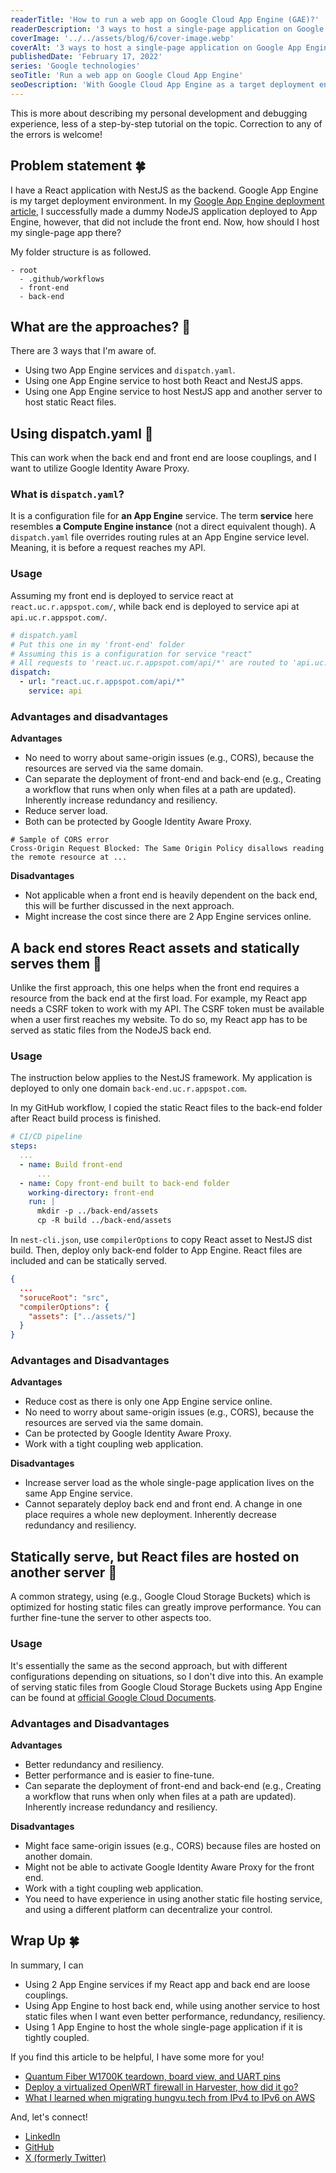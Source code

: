 ```yaml
---
readerTitle: 'How to run a web app on Google Cloud App Engine (GAE)?'
readerDescription: '3 ways to host a single-page application on Google App Engine.'
coverImage: '../../assets/blog/6/cover-image.webp'
coverAlt: '3 ways to host a single-page application on Google App Engine.'
publishedDate: 'February 17, 2022'
series: 'Google technologies'
seoTitle: 'Run a web app on Google Cloud App Engine'
seoDescription: 'With Google Cloud App Engine as a target deployment environment. Here are 3 ways to deploy and host my React app on GAE.'
---
```



This is more about describing my personal development and debugging experience, less of a step-by-step tutorial on the topic. Correction to any of the errors is welcome!

## Problem statement 🍀

I have a React application with NestJS as the backend. Google App Engine is my target deployment environment. In my [Google App Engine deployment article](/brainstorm-a-deployment-process-from-github-to-google-app-engine-and-cloud-sql-part-2), I successfully made a dummy NodeJS application deployed to App Engine, however, that did not include the front end. Now, how should I host my single-page app there?

My folder structure is as followed.

```
- root
  - .github/workflows
  - front-end
  - back-end
```

## What are the approaches? 🤔

There are 3 ways that I'm aware of.

- Using two App Engine services and `dispatch.yaml`.
- Using one App Engine service to host both React and NestJS apps.
- Using one App Engine service to host NestJS app and another server to host static React files.

## Using dispatch.yaml 🔑

This can work when the back end and front end are loose couplings, and I want to utilize Google Identity Aware Proxy.

### What is `dispatch.yaml`?

It is a configuration file for **an App Engine** service. The term **service** here resembles **a Compute Engine instance** (not a direct equivalent though). A `dispatch.yaml` file overrides routing rules at an App Engine service level. Meaning, it is before a request reaches my API.

### Usage

Assuming my front end is deployed to service react at `react.uc.r.appspot.com/`, while back end is deployed to service api at `api.uc.r.appspot.com/`.

``` yaml showLineNumbers
# dispatch.yaml
# Put this one in my 'front-end' folder
# Assuming this is a configuration for service "react"
# All requests to 'react.uc.r.appspot.com/api/*' are routed to 'api.uc.r.appspot.com/'
dispatch:
  - url: "react.uc.r.appspot.com/api/*"
    service: api
```

### Advantages and disadvantages

**Advantages**

- No need to worry about same-origin issues (e.g., CORS), because the resources are served via the same domain.
- Can separate the deployment of front-end and back-end (e.g., Creating a workflow that runs when only when files at a path are updated). Inherently increase redundancy and resiliency.
- Reduce server load.
- Both can be protected by Google Identity Aware Proxy.

```
# Sample of CORS error
Cross-Origin Request Blocked: The Same Origin Policy disallows reading the remote resource at ...
```

**Disadvantages**

- Not applicable when a front end is heavily dependent on the back end, this will be further discussed in the next approach.
- Might increase the cost since there are 2 App Engine services online.

## A back end stores React assets and statically serves them 🔑

Unlike the first approach, this one helps when the front end requires a resource from the back end at the first load. For example, my React app needs a CSRF token to work with my API. The CSRF token must be available when a user first reaches my website. To do so, my React app has to be served as static files from the NodeJS back end.

### Usage

The instruction below applies to the NestJS framework. My application is deployed to only one domain `back-end.uc.r.appspot.com`.

In my GitHub workflow, I copied the static React files to the back-end folder after React build process is finished.

``` yaml showLineNumbers
# CI/CD pipeline
steps: 
  ...
  - name: Build front-end
      ...
  - name: Copy front-end built to back-end folder
    working-directory: front-end
    run: |
      mkdir -p ../back-end/assets
      cp -R build ../back-end/assets
```

In `nest-cli.json`, use `compilerOptions` to copy React asset to NestJS dist build. Then, deploy only back-end folder to App Engine. React files are included and can be statically served.

``` json showLineNumbers
{
  ...
  "soruceRoot": "src",
  "compilerOptions": {
    "assets": ["../assets/"]
  }
}
```

### Advantages and Disadvantages

**Advantages**

- Reduce cost as there is only one App Engine service online.
- No need to worry about same-origin issues (e.g., CORS), because the resources are served via the same domain.
- Can be protected by Google Identity Aware Proxy.
- Work with a tight coupling web application.

**Disadvantages**

- Increase server load as the whole single-page application lives on the same App Engine service.
- Cannot separately deploy back end and front end. A change in one place requires a whole new deployment. Inherently decrease redundancy and resiliency.

## Statically serve, but React files are hosted on another server 🔑
A common strategy, using (e.g., Google Cloud Storage Buckets) which is optimized for hosting static files can greatly improve performance. You can further fine-tune the server to other aspects too.

### Usage

It's essentially the same as the second approach, but with different configurations depending on situations, so I don't dive into this. An example of serving static files from Google Cloud Storage Buckets using App Engine can be found at [official Google Cloud Documents](https://cloud.google.com/appengine/docs/standard/go/serving-static-files).

### Advantages and Disadvantages

**Advantages**

- Better redundancy and resiliency.
- Better performance and is easier to fine-tune.
- Can separate the deployment of front-end and back-end (e.g., Creating a workflow that runs when only when files at a path are updated). Inherently increase redundancy and resiliency.
    
**Disadvantages**

- Might face same-origin issues (e.g., CORS) because files are hosted on another domain.
- Might not be able to activate Google Identity Aware Proxy for the front end.
- Work with a tight coupling web application.
- You need to have experience in using another static file hosting service, and using a different platform can decentralize your control.

## Wrap Up 🍀

In summary, I can

- Using 2 App Engine services if my React app and back end are loose couplings.
- Using App Engine to host back end, while using another service to host static files when I want even better performance, redundancy, resiliency.
- Using 1 App Engine to host the whole single-page application if it is tightly coupled.

If you find this article to be helpful, I have some more for you!

- [Quantum Fiber W1700K teardown, board view, and UART pins](/quantum-fiber-w1700k-teardown-board-view-and-uart-pins)
- [Deploy a virtualized OpenWRT firewall in Harvester, how did it go?](/virtualize-openwrt-firewall-in-harvester-hci-cluster)
- [What I learned when migrating hungvu.tech from IPv4 to IPv6 on AWS](/migration-from-ipv4-to-ipv6-on-aws)

And, let's connect!

- [LinkedIn](https://www.linkedin.com/in/hunghvu/)
- [GitHub](https://github.com/hunghvu)
- [X (formerly Twitter)](https://x.com/hunghvu_dev)
